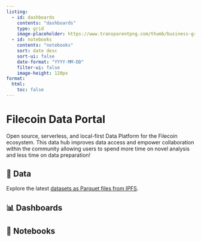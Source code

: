 ```yaml
---
listing:
  - id: dashboards
    contents: "dashboards"
    type: grid
    image-placeholder: https://www.transparentpng.com/thumb/business-growth-chart/business-graph-business-growth-growth-icon-pictures-8.png
  - id: notebooks
    contents: "notebooks"
    sort: date desc
    sort-ui: false
    date-format: "YYYY-MM-DD"
    filter-ui: false
    image-height: 120px
format:
  html:
    toc: false
---
```


# Filecoin Data Portal

Open source, serverless, and local-first Data Platform for the Filecoin ecosystem. This data hub improves data access and empower collaboration within the community allowing users to spend more time on novel analysis and less time on data preparation!

## 📂 Data

Explore the latest [datasets as Parquet files from IPFS](https://ipfs.io/ipns/k51qzi5uqu5dktj2z0c6k27rxtpn2d4psdx4ph9p6481axcfn5iel2a7qehr3v/).

## 📊 Dashboards

:::{#dashboards}
:::

## 📓 Notebooks

:::{#notebooks}
:::
